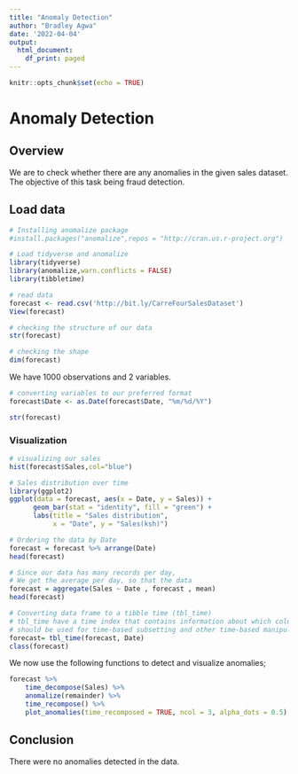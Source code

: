---
title: "Anomaly Detection"
author: "Bradley Agwa"
date: '2022-04-04'
output:
  html_document:
    df_print: paged
---

```{r setup, include=FALSE}
knitr::opts_chunk$set(echo = TRUE)
```

# Anomaly Detection

## Overview
We are to check whether there are any anomalies in the given sales dataset. The objective of this task being fraud detection.


## Load data

```{r}
# Installing anomalize package
#install.packages("anomalize",repos = "http://cran.us.r-project.org")
```

```{r}
# Load tidyverse and anomalize
library(tidyverse)
library(anomalize,warn.conflicts = FALSE)
library(tibbletime)
```

```{r}
# read data
forecast <- read.csv('http://bit.ly/CarreFourSalesDataset')
View(forecast)
```

```{r}
# checking the structure of our data
str(forecast)
```

```{r}
# checking the shape
dim(forecast)
```

We have 1000 observations and 2 variables.

```{r}
# converting variables to our preferred format
forecast$Date <- as.Date(forecast$Date, "%m/%d/%Y")
```

```{r}
str(forecast)
```

### Visualization

```{r}
# visualizing our sales
hist(forecast$Sales,col="blue")
```
```{r}
# Sales distribution over time
library(ggplot2)
ggplot(data = forecast, aes(x = Date, y = Sales)) +
      geom_bar(stat = "identity", fill = "green") +
      labs(title = "Sales distribution",
           x = "Date", y = "Sales(ksh)")
```


```{r}
# Ordering the data by Date
forecast = forecast %>% arrange(Date)
head(forecast)
```
```{r}
# Since our data has many records per day, 
# We get the average per day, so that the data
forecast = aggregate(Sales ~ Date , forecast , mean)
head(forecast)
```

```{r}
# Converting data frame to a tibble time (tbl_time)
# tbl_time have a time index that contains information about which column 
# should be used for time-based subsetting and other time-based manipulation,
forecast= tbl_time(forecast, Date)
class(forecast)
```

We now use the following functions to detect and visualize anomalies; 


```{r}
forecast %>%
    time_decompose(Sales) %>%
    anomalize(remainder) %>%
    time_recompose() %>%
    plot_anomalies(time_recomposed = TRUE, ncol = 3, alpha_dots = 0.5)
```

## Conclusion
There were no anomalies detected in the data.